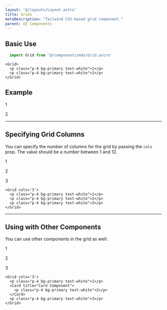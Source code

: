 ```yaml
---
layout: '@/layouts/Layout.astro'
title: Grids
metaDescription: "Tailwind CSS-based grid component."
parent: UI Components
---
```



## Basic Use

```js
  import Grid from '@/components/mdx/Grid.astro'
```

```mdx
<Grid>
  <p class="p-4 bg-primary text-white">1</p>
  <p class="p-4 bg-primary text-white">2</p>
</Grid>
```

## Example

<Grid>
  <p class="p-4 bg-primary text-white">1</p>
  <p class="p-4 bg-primary text-white">2</p>
</Grid>

---

## Specifying Grid Columns

You can specify the number of columns for the grid by passing the `cols` prop. The value should be a number between 1 and 12.

<Grid cols='3'>
  <p class="p-4 bg-primary text-white">1</p>
  <p class="p-4 bg-primary text-white">2</p>
  <p class="p-4 bg-primary text-white">3</p>
</Grid>

```mdx
<Grid cols='3'>
  <p class="p-4 bg-primary text-white">1</p>
  <p class="p-4 bg-primary text-white">2</p>
  <p class="p-4 bg-primary text-white">3</p>
</Grid>
```

---

## Using with Other Components

You can use other components in the grid as well:

<Grid cols='3'>
  <p class="p-4 bg-primary text-white">1</p>
  <Card title="Card Component">
    <p class="p-4 bg-primary text-white">2</p>
  </Card>
  <p class="p-4 bg-primary text-white">3</p>
</Grid>

```mdx
<Grid cols='3'>
  <p class="p-4 bg-primary text-white">1</p>
  <Card title="Card Component">
    <p class="p-4 bg-primary text-white">2</p>
  </Card>
  <p class="p-4 bg-primary text-white">3</p>
</Grid>
```